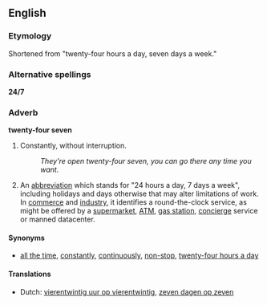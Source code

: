 ==English==

===Etymology===
Shortened from "twenty-four hours a day, seven days a week."

===Alternative spellings===
'''24/7'''

===Adverb===
'''twenty-four seven'''

# {{colloquial}} Constantly, without interruption.
#:''They're open twenty-four seven, you can go there any time you want.''
# An [[w:abbreviation|abbreviation]] which stands for "24 hours a day, 7 days a week", including holidays and days otherwise that may alter limitations of work.  In [[w:commerce|commerce]] and [[w:industry|industry]], it identifies a round-the-clock service, as might be offered by a [[w:supermarket|supermarket]], [[w:ATM|ATM]], [[w:Filling station|gas station]], [[w:concierge|concierge]] service or manned datacenter.

====Synonyms====
*[[all the time]], [[constantly]], [[continuously]], [[non-stop]], [[twenty-four hours a day]]

====Translations====
{{top}}
*Dutch: [[vierentwintig uur op vierentwintig]], [[zeven dagen op zeven]]
{{bottom}}